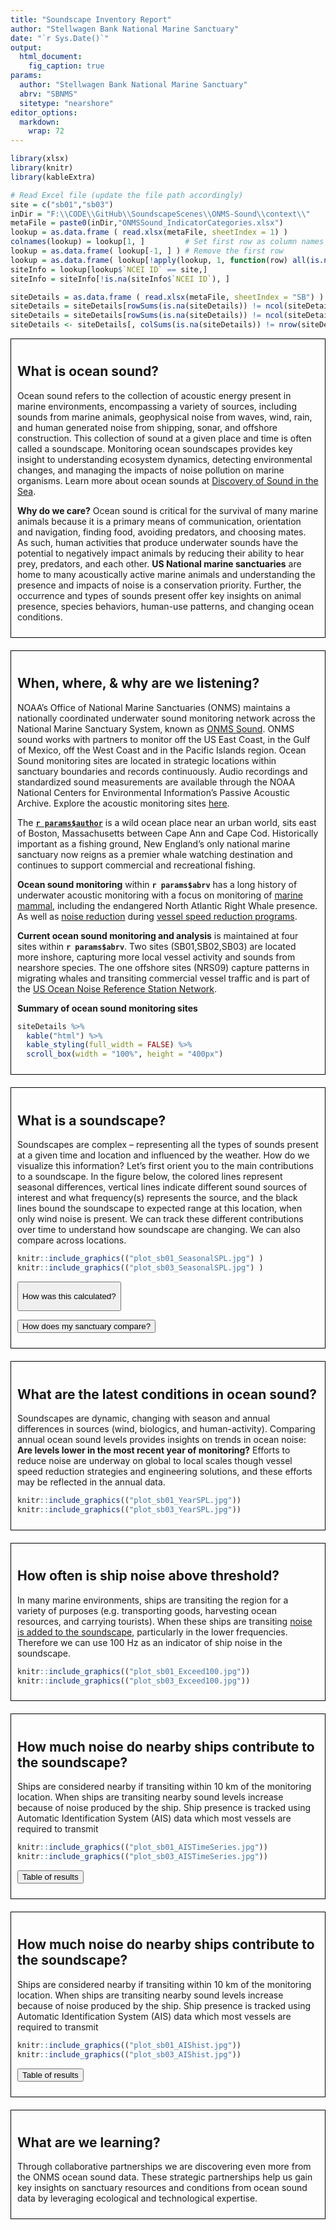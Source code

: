 ```yaml
---
title: "Soundscape Inventory Report"
author: "Stellwagen Bank National Marine Sanctuary"
date: "`r Sys.Date()`"
output: 
  html_document: 
    fig_caption: true
params:
  author: "Stellwagen Bank National Marine Sanctuary"
  abrv: "SBNMS"
  sitetype: "nearshore"
editor_options: 
  markdown: 
    wrap: 72
---
```


```r
library(xlsx)
library(knitr)
library(kableExtra)

# Read Excel file (update the file path accordingly)
site = c("sb01","sb03")
inDir = "F:\\CODE\\GitHub\\SoundscapeScenes\\ONMS-Sound\\context\\"
metaFile = paste0(inDir,"ONMSSound_IndicatorCategories.xlsx")
lookup = as.data.frame ( read.xlsx(metaFile, sheetIndex = 1) )
colnames(lookup) = lookup[1, ]         # Set first row as column names
lookup = as.data.frame( lookup[-1, ] ) # Remove the first row
lookup = as.data.frame( lookup[!apply(lookup, 1, function(row) all(is.na(row))), ] )
siteInfo = lookup[lookup$`NCEI ID` == site,]
siteInfo = siteInfo[!is.na(siteInfo$`NCEI ID`), ]

siteDetails = as.data.frame ( read.xlsx(metaFile, sheetIndex = "SB") )
siteDetails = siteDetails[rowSums(is.na(siteDetails)) != ncol(siteDetails), ]
siteDetails = siteDetails[rowSums(is.na(siteDetails)) != ncol(siteDetails), ]
siteDetails <- siteDetails[, colSums(is.na(siteDetails)) != nrow(siteDetails)]
```

::: {style="border: 1px solid black; padding: 10px; margin-bottom: 20px;"}
# **What is ocean sound?**
Ocean sound refers to the collection of acoustic energy present in marine environments, encompassing a variety of sources, including sounds from marine animals, geophysical noise from waves, wind, rain, and human generated noise from shipping, sonar, and offshore construction. This collection of sound at a given place and time is often called a soundscape. Monitoring ocean soundscapes provides key insight to understanding ecosystem dynamics, detecting environmental changes, and managing the impacts of noise pollution on marine organisms. Learn more about ocean sounds at [Discovery of Sound in the Sea](https://dosits.org/).

**Why do we care?** Ocean sound is critical for the survival of many marine animals because it is a primary means of communication, orientation and navigation, finding food, avoiding predators, and choosing mates. As such, human activities that produce underwater sounds have the potential to negatively impact animals by reducing their ability to hear prey, predators, and each other. **US National marine sanctuaries** are home to many acoustically active marine animals and understanding the presence and impacts of noise is a conservation priority. Further, the occurrence and types of sounds present offer key insights on animal presence, species behaviors, human-use patterns, and changing ocean conditions.
:::

::: {style="border: 1px solid black; padding: 10px; margin-bottom: 20px;"}
# **When, where, & why are we listening?**
NOAA's Office of National Marine Sanctuaries (ONMS) maintains a nationally coordinated underwater sound monitoring network across the National Marine Sanctuary System, known as [ONMS Sound](https://sanctuaries.noaa.gov/science/monitoring/sound/). ONMS sound works with partners to monitor off the US East Coast, in the Gulf of Mexico, off the West Coast and in the Pacific Islands region. Ocean Sound monitoring sites are located in strategic locations within sanctuary boundaries and records continuously. Audio recordings and standardized sound measurements are available through the NOAA National Centers for Environmental Information's Passive Acoustic Archive. Explore the acoustic monitoring sites [here](https://www.ncei.noaa.gov/maps/passive-acoustic-data/).

The [**`r params$author`**](https://stellwagen.noaa.gov/) is a wild ocean place near an urban world, sits east of Boston, Massachusetts between Cape Ann and Cape Cod. Historically important as a fishing ground, New England's only national marine sanctuary now reigns as a premier whale watching destination and continues to support commercial and recreational fishing.

**Ocean sound monitoring** within **`r params$abrv`** has a long history of underwater acoustic monitoring with a focus on monitoring of [marine mammal](https://www.frontiersin.org/journals/remote-sensing/articles/10.3389/frsen.2022.970401/full),
including the endangered North Atlantic Right Whale presence. As well as [noise reduction](https://link.springer.com/article/10.1007/s10661-024-12497-2) during [vessel speed reduction programs](https://www.fisheries.noaa.gov/national/endangered-species-conservation/reducing-vessel-strikes-north-atlantic-right-whales#current-vessel-speed-restrictions).

**Current ocean sound monitoring and analysis** is maintained at four sites within **`r params$abrv`**. Two sites (SB01,SB02,SB03) are located more inshore, capturing more local vessel activity and sounds from nearshore species. The one offshore sites (NRS09) capture patterns in migrating whales and transiting commercial vessel traffic and is part of the [US Ocean Noise Reference Station Network](https://www.pmel.noaa.gov/acoustics/noaanps-ocean-noise-reference-station-network).

**Summary of ocean sound monitoring sites**
```r
siteDetails %>% 
  kable("html") %>% 
  kable_styling(full_width = FALSE) %>% 
  scroll_box(width = "100%", height = "400px")
```
:::

::: {style="border: 1px solid black; padding: 10px; margin-bottom: 20px;"}
# **What is a soundscape?**
Soundscapes are complex -- representing all the types of sounds present at a given time and location and influenced by the weather. How do we visualize this information? Let's first orient you to the main contributions to a soundscape. In the figure below, the colored lines represent seasonal differences, vertical lines indicate different sound sources of interest and what frequency(s) represents the source, and the black lines bound the soundscape to expected range at this location, when only wind noise is present. We can track these different contributions over time to understand how soundscape are changing.  We can also compare across locations.

```r
knitr::include_graphics(("plot_sb01_SeasonalSPL.jpg") )
knitr::include_graphics(("plot_sb03_SeasonalSPL.jpg") )
```

<button onclick="document.getElementById(&#39;infoModal&#39;).showModal()">

How was this calculated?

</button>

<dialog id="infoModal">

<p>The median power spectral densities (PSD) for all hours across all
years are calculated from calibrated audio data using community software
tools:
<a href="https://github.com/MarineBioAcousticsRC/Triton/tree/master" target="_blank">Triton Soundscape Metrics</a>, <a href="https://pubs.aip.org/asa/jel/article/1/1/011203/219719" target="_blank">MANTA</a>, or <a href="https://github.com/lifewatch/pypam" target="_blank">PyPAM</a>. Triton software calculates the one-third octave band sound pressure levels by integration of PSD levels with a 1 Hz/1 second resolution and a median was used to calculate hourly values over no less than 1,800 1-s values for that hour and converted to decibels (dB re 1 μPa). MANTA and PYPAM software calculates power spectral density (PSD) levels per minute (μPa²) within the hybrid milledecade frequency bands. <a href="https://cran.r-project.org/web/packages/PAMscapes/index.html" target="_blank">PAMscapes</a> was used to calculate the median for each hour within one-third octave bands. These values were then converted to 1-Hz resolution to match the wind model results by converting to pressure and dividing by the band width before converting back to sound spectrum levels in decibels (dB re 1 μPa/Hz).</p>
<button onclick="document.getElementById(&#39;infoModal&#39;).close()">
Close
</button>
</dialog>
<button onclick="document.getElementById(&#39;infoModal2&#39;).showModal()">
How does my sanctuary compare?
</button>
<dialog id="infoModal2">
<p>No one soundscape is alike and we can use other sites in similar oceanographic settings (e.g. nearshore or offshore) to compare conditions. From 2018-2022, the U.S. National Oceanic and Atmospheric Administration (NOAA) and the U.S. Navy engaged in a multi-year effort to monitor underwater sound within the U.S. National Marine Sanctuary System, known <a href="https://sanctuaries.noaa.gov/science/monitoring/sound/sanctsound.html" target="_blank">Sanctuary SoundScape Monitoring Project</a>. Data collected during this dedicated period provide <a href="https://www.frontiersin.org/journals/marine-science/articles/10.3389/fmars.2021.719258/full" target="_blank">initial insights</a> on how soundscapes compare.</p>

```r
# Load and display an image with a caption
knitr::include_graphics(("plot_sb01_Compare.jpg"))
knitr::include_graphics(("plot_sb03_Compare.jpg"))
```
<button onclick="document.getElementById(&#39;infoModal2&#39;).close()">
Close
</button>
</dialog>
:::

::: {style="border: 1px solid black; padding: 10px; margin-bottom: 20px;"}
# **What are the latest conditions in ocean sound?**

Soundscapes are dynamic, changing with season and annual differences in sources (wind, biologics, and human-activity). Comparing annual ocean sound levels provides insights on trends in ocean noise: **Are levels lower in the most recent year of monitoring?** Efforts to reduce noise are underway on global to local scales though vessel speed reduction strategies and engineering solutions, and these efforts may be reflected in the annual data.

```r
knitr::include_graphics(("plot_sb01_YearSPL.jpg"))
knitr::include_graphics(("plot_sb03_YearSPL.jpg"))
```
:::

::: {style="border: 1px solid black; padding: 10px; margin-bottom: 20px;"}
# **How often is ship noise above threshold?**

In many marine environments, ships are transiting the region for a variety of purposes (e.g. transporting goods, harvesting ocean resources, and carrying tourists). When these ships are transiting [noise is added to the soundscape](https://link.springer.com/article/10.1007/s10661-024-12497-2), particularly in the lower frequencies. Therefore we can use 100 Hz as an indicator of ship noise in the soundscape. 

```r
knitr::include_graphics(("plot_sb01_Exceed100.jpg"))
knitr::include_graphics(("plot_sb03_Exceed100.jpg"))
```
:::

::: {style="border: 1px solid black; padding: 10px; margin-bottom: 20px;"}
# **How much noise do nearby ships contribute to the soundscape?**
Ships are considered nearby if transiting within 10 km of the monitoring location. When ships are
transiting nearby sound levels increase because of noise produced by the ship. Ship presence is tracked using Automatic 
Identification System (AIS) data which most vessels are required to transmit
```r
knitr::include_graphics(("plot_sb01_AISTimeSeries.jpg"))
knitr::include_graphics(("plot_sb03_AISTimeSeries.jpg"))
```
<button onclick="document.getElementById(&#39;infoModal3&#39;).showModal()">
Table of results
</button>

<dialog id="infoModal3">

<p> Summary of sound level increase when ships nearby. Calculated as monthly average from daily differences in 125 Hz sound levels when AIS ships nearby verse no ships nearby.</p>
```r
# Load and display an image with a caption
knitr::include_graphics(("table_sb01_AISabove.jpg"))
knitr::include_graphics(("table_sb03_AISabove.jpg"))
```
<button onclick="document.getElementById(&#39;infoModal3&#39;).close()">
Close
</button>
:::

::: {style="border: 1px solid black; padding: 10px; margin-bottom: 20px;"}
# **How much noise do nearby ships contribute to the soundscape?**
Ships are considered nearby if transiting within 10 km of the monitoring location. When ships are
transiting nearby sound levels increase because of noise produced by the ship. Ship presence is tracked using Automatic 
Identification System (AIS) data which most vessels are required to transmit
```r
knitr::include_graphics(("plot_sb01_AIShist.jpg"))
knitr::include_graphics(("plot_sb03_AIShist.jpg"))
```
<button onclick="document.getElementById(&#39;infoModal4&#39;).showModal()">
Table of results
</button>

<dialog id="infoModal4">

<p> Summary of nearby AIS ship traffic.</p>
```r
# Load and display an image with a caption
knitr::include_graphics(("table_sb01_AIShist.jpg"))
knitr::include_graphics(("table_sb03_AIShist.jpg"))
```
<button onclick="document.getElementById(&#39;infoModal4&#39;).close()">
Close
</button>
:::

::: {style="border: 1px solid black; padding: 10px; margin-bottom: 20px;"}
# **What are we learning?**
Through collaborative partnerships we are discovering even more from the ONMS ocean sound data. These strategic partnerships help us gain key insights on sanctuary resources and conditions from ocean sound data by leveraging ecological and technological expertise.
:::
